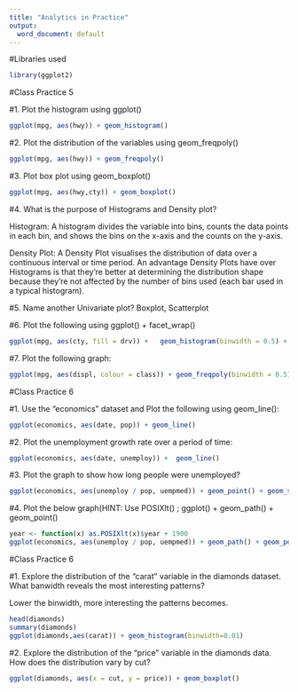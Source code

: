 ```yaml
---
title: "Analytics in Practice"
output:
  word_document: default
---
```


#Libraries used

```r
library(ggplot2)
```

#Class Practice 5


#1.	Plot the histogram using ggplot()

```r
ggplot(mpg, aes(hwy)) + geom_histogram()
```

#2.	Plot the distribution of the variables using geom_freqpoly()

```r
ggplot(mpg, aes(hwy)) + geom_freqpoly()
```

#3.	Plot box plot using geom_boxplot()

```r
ggplot(mpg, aes(hwy,cty)) + geom_boxplot()
```

#4.	What is the purpose of Histograms and Density plot?

Histogram: A histogram divides the variable into bins, counts the data points in each bin, and shows the bins on the x-axis and the counts on the y-axis.

Density Plot: A Density Plot visualises the distribution of data over a continuous interval or time period. An advantage Density Plots have over Histograms is that they're better at determining the distribution shape because they're not affected by the number of bins used (each bar used in a typical histogram).

#5.	Name another Univariate plot?
Boxplot, Scatterplot

#6. Plot the following using ggplot() + facet_wrap()

```r
ggplot(mpg, aes(cty, fill = drv)) +   geom_histogram(binwidth = 0.5) +  facet_wrap(~drv, ncol = 1)
```

#7.	Plot the following graph:

```r
ggplot(mpg, aes(displ, colour = class)) + geom_freqpoly(binwidth = 0.5)
```

#Class Practice 6

#1.	Use the “economics” dataset and Plot the following using geom_line():

```r
ggplot(economics, aes(date, pop)) + geom_line()
```

#2.	Plot the unemployment growth rate over a period of time:

```r
ggplot(economics, aes(date, unemploy)) +  geom_line()
```

#3.	Plot the graph to show how long people were unemployed?

```r
ggplot(economics, aes(unemploy / pop, uempmed)) + geom_point() + geom_smooth(method = "lm")
```

#4.	Plot the below graph(HINT: Use POSIXlt() ; ggplot() +  geom_path() + geom_point()

```r
year <- function(x) as.POSIXlt(x)$year + 1900
ggplot(economics, aes(unemploy / pop, uempmed)) + geom_path() + geom_point(aes(colour = year(date)))
```

#Class Practice 6

#1.	Explore the distribution of the “carat” variable in the diamonds dataset. What banwidth reveals the most interesting patterns?

Lower the binwidth, more interesting the patterns becomes.

```r
head(diamonds)
summary(diamonds)
ggplot(diamonds,aes(carat)) + geom_histogram(binwidth=0.01)
```

#2.	Explore the distribution of the “price” variable in the diamonds data. How does the distribution vary by cut?

```r
ggplot(diamonds, aes(x = cut, y = price)) + geom_boxplot()
```

